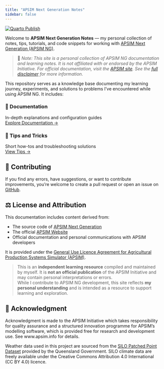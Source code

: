 ```yaml
---
title: "APSIM Next Generation Notes"
sidebar: false
---
```


[![Quarto Publish](https://github.com/byzheng/apsimng-notes/actions/workflows/publish.yml/badge.svg)](https://github.com/byzheng/apsimng-notes/actions/workflows/publish.yml)


Welcome to **APSIM Next Generation Notes** — my personal collection of notes, tips, tutorials, and code snippets for working with [APSIM Next Generation (APSIM NG)](https://www.apsim.info/apsim-next-generation/).

> 📌 *Note: This site is a personal collection of APSIM NG documentation and learning notes. It is not affiliated with or endorsed by the APSIM Initiative. For official documentation, visit the [APSIM site](https://www.apsim.info/). See the [full disclaimer](disclaimer.qmd) for more information.*


This repository serves as a knowledge base documenting my learning journey, experiments, and solutions to problems I've encountered while using APSIM NG. It includes:


::: {.grid}


::: {.g-col-6}
### 📘  Documentation
In-depth explanations and configuration guides  
[Explore Documentation →](/docs/index.qmd)
:::


::: {.g-col-6}
### 🌾 Tips and Tricks
Short how-tos and troubleshooting solutions  
[View Tips →](/tips/index.qmd)
:::

:::


## 🤝 Contributing

If you find any errors, have suggestions, or want to contribute improvements, you're welcome to create a pull request or open an issue on [GitHub](https://github.com/byzheng/apsimng-notes).

## ⚖️ License and Attribution

This documentation includes content derived from:

- The source code of [APSIM Next Generation](https://github.com/APSIMInitiative/ApsimX)  
- The official [APSIM Website](https://www.apsim.info/)  
- Official documentation and personal communications with APSIM developers  

It is provided under the [General Use Licence Agreement for Agricultural Production Systems Simulator (APSIM)](LICENSE.md).

> This is an **independent learning resource** compiled and maintained by myself. It is **not an official publication** of the APSIM Initiative and may contain personal interpretations or errors.  
> While I contribute to APSIM NG development, this site reflects **my personal understanding** and is intended as a resource to support learning and exploration.


## 🙏 Acknowledgment

Acknowledgment is made to the APSIM Initiative which takes responsibility for quality assurance and a structured innovation programme for APSIM’s modelling software, which is provided free for research and development use. See www.apsim.info for details.

Weather data used in this project are sourced from the [SILO Patched Point Dataset](https://www.longpaddock.qld.gov.au/silo/) provided by the Queensland Government. SILO climate data are freely available under the Creative Commons Attribution 4.0 International (CC BY 4.0) licence.